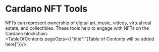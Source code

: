 
# Cardano NFT Tools 

NFTs can represent ownership of digital art, music, videos, virtual real estate, and collectibles. These tools help to engage with NFTs on the Cardano blockchain. 
<br/>
<TableOfContents pageOpts={{"title":"[Table of Contents will be added here]"}}/>